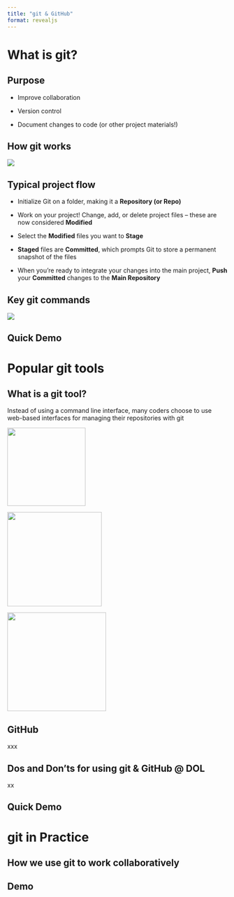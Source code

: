 ```yaml
---
title: "git & GitHub"
format: revealjs
---
```


# What is git?

## Purpose

-   Improve collaboration

-   Version control

-   Document changes to code (or other project materials!)

## How git works

[![](git-workflow-image-1.png)](https://newsletter.techworld-with-milan.com/p/how-to-learn-git)

## Typical project flow

-   Initialize Git on a folder, making it a **Repository (or Repo)**

-   Work on your project! Change, add, or delete project files -- these are now considered **Modified**

-   Select the **Modified** files you want to **Stage**

-   **Staged** files are **Committed**, which prompts Git to store a permanent snapshot of the files

-   When you're ready to integrate your changes into the main project, **Push** your **Committed** changes to the **Main Repository**

## Key git commands

![](git-workflow-image-2.png)

## Quick Demo

# Popular git tools

## What is a git tool?

Instead of using a command line interface, many coders choose to use web-based interfaces for managing their repositories with git

![](github-logo.png){width="179"}

![](bitbucket-logo.png){width="216"}

![](gitlab-logo.png){width="226"}

## GitHub

xxx

## Dos and Don'ts for using git & GitHub @ DOL

xx

## Quick Demo

# git in Practice

## How we use git to work collaboratively

## Demo
